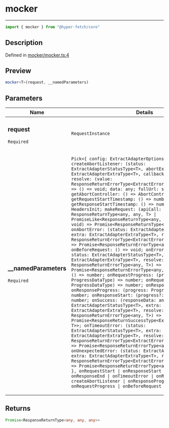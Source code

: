 

# mocker

<div class="api-docs__separator" data-reactroot="">

---

</div><div class="api-docs__import" data-reactroot="">

```ts
import { mocker } from "@hyper-fetch/core"
```

</div><div class="api-docs__section">

## Description

</div><div class="api-docs__description"><span class="api-docs__do-not-parse">



</span></div><p class="api-docs__definition">

Defined in [mocker/mocker.ts:4](https://github.com/BetterTyped/hyper-fetch/blob/c3e2c45/packages/core/src/mocker/mocker.ts#L4)

</p><div class="api-docs__section">

## Preview

</div><div class="api-docs__preview fn">

```ts
mocker<T>(request, __namedParameters)
```

</div><div class="api-docs__section">

## Parameters

</div><div class="api-docs__parameters"><table><thead><tr><th>Name</th><th>Details</th></tr></thead><tbody><tr param-data="request"><td class="api-docs__param-name required">

### request 

`Required`

</td><td class="api-docs__param-type">

`RequestInstance`

</td></tr><tr param-data="__namedParameters"><td class="api-docs__param-name required">

### \_\_namedParameters 

`Required`

</td><td class="api-docs__param-type">

`Pick<{ config: ExtractAdapterOptionsType<T>; createAbortListener: (status: ExtractAdapterStatusType<T>, abortExtra: ExtractAdapterExtraType<T>, callback: () => void, resolve: (value: ResponseReturnErrorType<ExtractErrorType<T>, T>) => void) => () => void; data: any; fullUrl: string; getAbortController: () => AbortController; getRequestStartTimestamp: () => number; getResponseStartTimestamp: () => number; headers: HeadersInit; makeRequest: (apiCall: (resolve: (value: ResponseReturnType<any, any, T> | PromiseLike<ResponseReturnType<any, any, T>>) => void) => void) => Promise<ResponseReturnType<any, any, T>>; onAbortError: (status: ExtractAdapterStatusType<T>, extra: ExtractAdapterExtraType<T>, resolve: (value: ResponseReturnErrorType<ExtractErrorType<T>, T>) => void) => Promise<ResponseReturnErrorType<any, T>>; onBeforeRequest: () => void; onError: (error: any, status: ExtractAdapterStatusType<T>, extra: ExtractAdapterExtraType<T>, resolve: (value: ResponseReturnErrorType<any, T>) => void) => Promise<ResponseReturnErrorType<any, T>>; onRequestEnd: () => number; onRequestProgress: (progress: ProgressDataType) => number; onRequestStart: (progress?: ProgressDataType) => number; onResponseEnd: () => number; onResponseProgress: (progress: ProgressDataType) => number; onResponseStart: (progress?: ProgressDataType) => number; onSuccess: (responseData: any, status: ExtractAdapterStatusType<T>, extra: ExtractAdapterExtraType<T>, resolve: (value: ResponseReturnErrorType<any, T>) => void) => Promise<ResponseReturnSuccessType<ExtractResponseType<T>, T>>; onTimeoutError: (status: ExtractAdapterStatusType<T>, extra: ExtractAdapterExtraType<T>, resolve: (value: ResponseReturnErrorType<ExtractErrorType<T>, T>) => void) => Promise<ResponseReturnErrorType<any, T>>; onUnexpectedError: (status: ExtractAdapterStatusType<T>, extra: ExtractAdapterExtraType<T>, resolve: (value: ResponseReturnErrorType<ExtractErrorType<T>, T>) => void) => Promise<ResponseReturnErrorType<any, T>>; payload: any }, onRequestStart | onResponseStart | onError | onResponseEnd | onTimeoutError | onRequestEnd | createAbortListener | onResponseProgress | onRequestProgress | onBeforeRequest | onSuccess>`

</td></tr></tbody></table></div><div class="api-docs__section">

## Returns

</div><div class="api-docs__returns">

```ts
Promise<ResponseReturnType<any, any, any>>
```

</div>